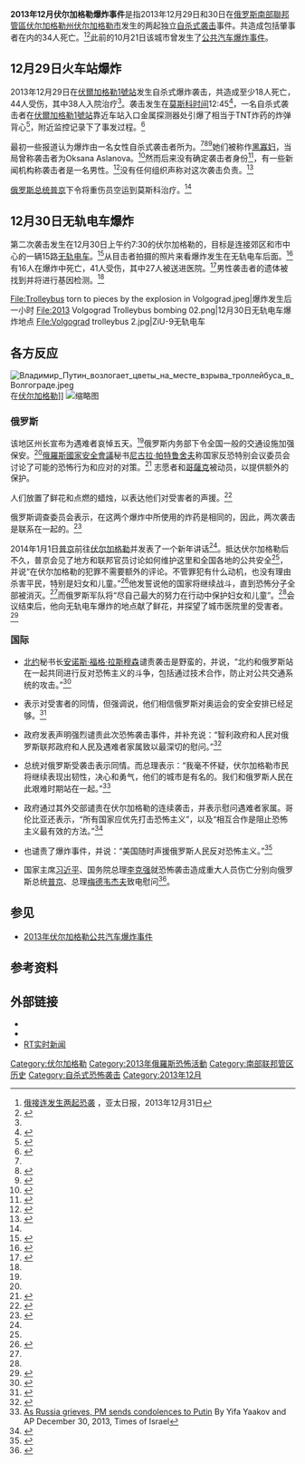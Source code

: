 {{noteTA
|1= zh-cn:普京; zh-tw:普丁; zh-hk:普京;
|2=zh-cn:梅德韦杰夫;zh-tw:梅德維傑夫; zh-hk:梅德韋傑夫;
}}
{{Infobox civilian attack
| title         = 2013年伏尔加格勒火车站爆炸事件
| partof        = [[北高加索叛亂|北高加索叛亂]]
| image         = Взрыв Волгоград I (2).JPG
| caption       = 12月29日爆炸现场
| map           = Map of Russia - Volgograd Oblast (2008-03).svg|250px
| map_size      = 250
| map_alt       =
| map_caption   = [[伏尔加格勒州|伏尔加格勒州]]在[[俄罗斯|俄罗斯]]的位置
| location      = [[俄罗斯|俄罗斯]][[南部聯邦管區|南部聯邦管區]][[伏尔加格勒州|伏尔加格勒州]][[伏尔加格勒|伏尔加格勒市]]
| target        = 平民
| coordinates   = {{Coord|48.712498|N|44.513486|E|format=dms|region:RU-VGG_type:event_scale:50000|display=inline,title}} （火车站）<br />{{coord|48.736090|||N|44.498013|||E}} （无轨电车）
| date          = 2013年12月29日和30日
| time          = 
| timezone      = 
| type          = [[自杀式袭击|自杀式袭击]]<ref>[http://www.apdnews.com/news/58046.html 俄国伏尔加格勒火车站自杀式攻击] {{Wayback|url=http://www.apdnews.com/news/58046.html |date=20131231150053 }}，亚太日报，2013年12月31日</ref>
| fatalities    = '''32'''（+2名肇事者）<ref name="casualty">{{cite web|url=http://mchs.gov.ru/emergency/detail.php?ID=31379&|title=МЧС СПИСКИ погибших и пострадавших при взрывах в метрополитене г. Москва 29.03.2010 г.|publisher=[[Ministry_of_Emergency_Situations_(Russia)|Ministry of Emergency Situations (Russia)]]|date=|accessdate=2010-04-01|archiveurl=https://web.archive.org/web/20100404071610/http://www.mchs.gov.ru/emergency/detail.php?ID=31379&|archivedate=2010-04-04|deadurl=yes}}</ref><br />[[伏爾加格勒1號站|伏爾加格勒1號站]]：18<ref name="311213TDIU"/>  <br />无轨电车：16<ref name="311213TDIU"/>
| injuries      = '''85'''<br />[[伏爾加格勒1號站|伏爾加格勒1號站]]：44<ref name=video/>  <br />无轨电车：41<ref name=graphic/>
| perps         = 自杀式袭击者
| weapons       = 
}}
'''2013年12月伏尔加格勒爆炸事件'''是指2013年12月29日和30日在[[俄罗斯|俄罗斯]][[南部聯邦管區|南部聯邦管區]][[伏尔加格勒州|伏尔加格勒州]][[伏尔加格勒|伏尔加格勒市]]发生的两起独立[[自杀式袭击|自杀式袭击]]事件。共造成包括肇事者在内的34人死亡。<ref>[http://www.apdnews.com/photo/58160.html 俄接连发生两起恐袭] {{Wayback|url=http://www.apdnews.com/photo/58160.html |date=20131231205043 }}，亚太日报，2013年12月31日</ref><ref name="311213TDIU">{{Cite web | url = http://en.interfax.com.ua/news/general/184629.html | title = Death toll from Volgograd blasts rises to 34 | publisher = [[Interfax-Ukraine|Interfax-Ukraine]] | date = 2013-12-31 | accessdate = 2013-12-31 | archive-date = 2018-10-05 | archive-url = https://web.archive.org/web/20181005043843/https://en.interfax.com.ua/news/general/184629.html | dead-url = no }}</ref>此前的10月21日该城市曾发生了[[2013年伏尔加格勒公共汽车爆炸事件|公共汽车爆炸事件]]。

==12月29日火车站爆炸==
2013年12月29日在[[伏爾加格勒1號站|伏爾加格勒1號站]]发生自杀式爆炸袭击，共造成至少18人死亡，44人受伤，其中38人入院治疗<ref name="video"/>。袭击发生在[[莫斯科时间|莫斯科时间]]12:45<ref name=lenta>{{cite news|url=http://lenta.ru/news/2013/12/29/explos/|title=Названа мощность взрыва на волгоградском вокзале|date=2013-12-29|work=Lenta|language=ru|accessdate=2013-12-29|archive-date=2016-08-07|archive-url=https://web.archive.org/web/20160807043851/https://lenta.ru/news/2013/12/29/explos/|dead-url=no}}</ref>，一名自杀式袭击者在[[伏爾加格勒1號站|伏爾加格勒1號站]]靠近车站入口金属探测器处引爆了相当于{{convert|10|kg}}TNT炸药的炸弹背心<ref>{{cite web|url=http://www.smh.com.au/world/female-suicide-bomber-attack-in-volgograd-russia-as-sochi-winter-olympics-approach-20131229-hv749.html|work=[[The_Sydney_Morning_Herald|The Sydney Morning Herald]]|accessdate=2013-12-29|date=2013-12-29|title=Female suicide bomber attack in Volgograd, Russia, as Sochi Winter Olympics approach|archive-date=2020-09-29|archive-url=https://web.archive.org/web/20200929082304/https://www.smh.com.au/world/female-suicide-bomber-attack-in-volgograd-russia-as-sochi-winter-olympics-approach-20131229-hv749.html|dead-url=no}}</ref>，附近监控记录下了事发过程。<ref name=video>{{cite news|url=http://rt.com/news/volgograd-blast-victims-russia-937/|title=Suicide bombing kills at least 17 in Russia's Volgograd (video)|date=2013-12-29|work=[[RT_(TV_network)|RT]]|accessdate=2013-12-30|archive-date=2020-11-11|archive-url=https://web.archive.org/web/20201111194556/https://www.rt.com/news/volgograd-blast-victims-russia-937/|dead-url=no}}</ref>

最初一些报道认为爆炸由一名女性自杀式袭击者所为。<ref name=RT/><ref>{{cite web|url=http://www.reuters.com/article/2013/12/29/us-russia-blast-idUSBRE9BS02S20131229|title=Female suicide bomber kills 13 at Russian train station|work=Reuters|accessdate=2013-12-29|archive-date=2015-09-24|archive-url=https://web.archive.org/web/20150924192052/http://www.reuters.com/article/2013/12/29/us-russia-blast-idUSBRE9BS02S20131229|dead-url=no}}</ref><ref>{{cite news|url=http://www.cnn.com/2013/12/29/world/europe/russia-train-station-explosion/index.html?hpt=hp_t1|title=14 die as second bomb attack in 2 months strikes Russian city|work=CNN|accessdate=2013-12-29|archive-date=2016-11-04|archive-url=https://web.archive.org/web/20161104162243/http://www.cnn.com/2013/12/29/world/europe/russia-train-station-explosion/index.html?hpt=hp_t1|dead-url=no}}</ref>她们被称作[[黑寡妇_(车臣)|黑寡妇]]，当局曾称袭击者为Oksana Aslanova。<ref name=RT>{{cite web|url=http://rt.com/news/volgograd-suicide-bombing-updates-940/|title=Volgograd railway station blast|date=2013-12-29|accessdate=2013-12-29|work=[[RT_(TV_network)|RT]]|archive-date=2013-12-30|archive-url=https://web.archive.org/web/20131230021005/http://rt.com/news/volgograd-suicide-bombing-updates-940/|dead-url=no}}</ref>然而后来没有确定袭击者身份<ref name=bbc1>{{cite web|url=http://www.bbc.co.uk/news/world-europe-25541019|title='Suicide bomber' hits Russia's Volgograd train station|date=2013-12-29|accessdate=2013-12-29|work=BBC News|archive-date=2020-11-12|archive-url=https://web.archive.org/web/20201112011915/https://www.bbc.co.uk/news/world-europe-25541019|dead-url=no}}</ref>，有一些新闻机构称袭击者是一名男性。<ref name=Guard>{{cite news|last=Ragozin|first=Leonid|title=Volgograd train station rocked by suicide bombing|url=http://www.theguardian.com/world/2013/dec/29/volgograd-train-station-suicide-bombing|accessdate=2013-12-29|newspaper=The Guardian|date=2013-12-29|archive-date=2020-11-12|archive-url=https://web.archive.org/web/20201112022150/http://www.theguardian.com/world/2013/dec/29/volgograd-train-station-suicide-bombing|dead-url=no}}</ref>没有任何组织声称对这次袭击负责。<ref name=Reuters131231>{{cite news|url=http://www.reuters.com/article/2013/12/31/us-russia-blast-idUSBRE9BU05E20131231|newspaper=Reuters|title=Russian police round up dozens after suicide bombings|date=2013-12-31|author=Sergei Karpov|accessdate=2013-12-31|archive-date=2015-09-24|archive-url=https://web.archive.org/web/20150924192122/http://www.reuters.com/article/2013/12/31/us-russia-blast-idUSBRE9BU05E20131231|dead-url=no}}</ref>

[[俄罗斯总统|俄罗斯总统]][[普京|普京]]下令将重伤员空运到莫斯科治疗。<ref name="bbc1" />

==12月30日无轨电车爆炸==

第二次袭击发生在12月30日上午约7:30的伏尔加格勒的{{tsl|ru|Дзержинский район (Волгоград)|捷尔任斯基区 (伏尔加格勒)|捷尔任斯基区}}，目标是连接郊区和市中心的一辆15路[[无轨电车|无轨电车]]。<ref>{{cite web|url=http://rt.com/news/russia-volgograd-trolley-blast-957/|title=Consecutive Volgograd suicide bombing kills at least 14|work=RT|date=2013-12-30|accessdate=2013-12-30|archive-date=2020-02-13|archive-url=https://web.archive.org/web/20200213101416/https://www.rt.com/news/russia-volgograd-trolley-blast-957/|dead-url=no}}</ref>从目击者拍摄的照片来看爆炸发生在无轨电车后面。<ref name=bbctrolley>{{cite web|url=http://www.bbc.co.uk/news/world-europe-25546477|title=Volgograd blasts: New deadly explosion hits Russian city|work=BBC News|accessdate=2013-12-30|date=2013-12-30|archive-date=2020-11-12|archive-url=https://web.archive.org/web/20201112004641/https://www.bbc.co.uk/news/world-europe-25546477|dead-url=no}}</ref>有16人在爆炸中死亡，41人受伤，其中27人被送进医院。<ref name=graphic>{{cite web|url=http://rt.com/news/russia-volgograd-trolley-blast-957/|title=Volgograd suicide bombing kills at least 14 (photos, graphic video)|work=RT|date=2013-12-30|accessdate=2013-12-30|archive-date=2020-02-13|archive-url=https://web.archive.org/web/20200213101416/https://www.rt.com/news/russia-volgograd-trolley-blast-957/|dead-url=no}}</ref>男性袭击者的遗体被找到并将进行基因检测。<ref name=bbctrolley/>

<gallery mode=packed>
File:Trolleybus torn to pieces by the explosion in Volgograd.jpeg|爆炸发生后一小时
File:2013 Volgograd Trolleybus bombing 02.png|12月30日无轨电车爆炸地点
File:Volgograd trolleybus 2.jpg|ZiU-9无轨电车
</gallery>

==各方反应==
[[File:Владимир_Путин_возлогает_цветы_на_месте_взрыва_троллейбуса_в_Волгограде.jpeg|thumb]]在[[伏尔加格勒|伏尔加格勒]]]]
[[File:Solidarity_with_Volgograd_2013-12-30-4.JPG|缩略图]]
===俄罗斯===
该地区州长宣布为遇难者哀悼五天。<ref name=bbctrolley/>俄罗斯内务部下令全国一般的交通设施加强保安。<ref name=npr/>[[俄羅斯國家安全會議|俄羅斯國家安全會議]]秘书[[尼古拉·帕特鲁舍夫|尼古拉·帕特鲁舍夫]]称国家反恐特别会议委员会讨论了可能的恐怖行为和应对的对策。<ref>{{cite web|date= 2013-12-30|url= http://en.itar-tass.com/russia/713520|title= Russian regional heads personally responsible for anti-terror measures|work= ITAR TASS|accessdate= 2013-12-30|archive-date= 2013-12-30|archive-url= https://web.archive.org/web/20131230235542/http://en.itar-tass.com/russia/713520|dead-url= no}}</ref> 志愿者和[[哥薩克|哥薩克]]被动员，以提供额外的保护。

人们放置了鲜花和点燃的蜡烛，以表达他们对受害者的声援。<ref>{{Cite web|url=http://rusnovosti.ru/news/297962/|title=У представительства Волгограда в Москве скорбят по погибшим в терактах|work=Русская Служба Новостей|date=2013-12-30|accessdate=2013-12-30|language=ru|archive-date=2013-12-30|archive-url=https://web.archive.org/web/20131230234930/http://rusnovosti.ru/news/297962/|dead-url=no}}</ref>

俄罗斯调查委员会表示，在这两个爆炸中所使用的炸药是相同的，因此，两次袭击是联系在一起的。<ref>{{Cite web|url=http://www.bbc.co.uk/news/world-europe-25551835|title=Volgograd blasts: IOC 'confident' Games will be safe|work=BBC News|date=2013-12-30|accessdate=2013-12-31|archive-date=2021-01-16|archive-url=https://web.archive.org/web/20210116205025/https://www.bbc.co.uk/news/world-europe-25551835|dead-url=no}}</ref>

2014年1月1日[[弗拉基米尔·普京|普京]]前往[[伏尔加格勒|伏尔加格勒]]并发表了一个新年讲话<ref name=Guard2/>。抵达伏尔加格勒后不久，普京会见了地方和联邦官员讨论如何维护这里和全国各地的公共安全<ref name=ria/>，并说“在伏尔加格勒的犯罪不需要额外的评论。不管罪犯有什么动机，也没有理由杀害平民，特别是妇女和儿童。”<ref name=Guard2>{{cite news|last=Ragozin|first=Leonid|title=Vladimir Putin visits victims of Volgograd bombings|url=http://www.theguardian.com/world/2014/jan/01/vladimir-putin-victims-volgograd-bombings-russia|accessdate=2014-01-01|newspaper=The Guardian|date=2014-01-01|archive-date=2020-12-09|archive-url=https://web.archive.org/web/20201209221117/https://www.theguardian.com/world/2014/jan/01/vladimir-putin-victims-volgograd-bombings-russia|dead-url=no}}</ref>他发誓说他的国家将继续战斗，直到恐怖分子全部被消灭。<ref name=ria/>而俄罗斯军队将“尽自己最大的努力在行动中保护妇女和儿童”。<ref name=Guard2/>会议结束后，他向无轨电车爆炸的地点献了鲜花，并探望了城市医院里的受害者。<ref name=ria>{{Cite web|url=http://en.ria.ru/russia/20140101/186141934/Putin-Discusses-Public-Security-in-Blast-Hit-Volgograd.html|title=Putin Discusses Public Security in Blast-Hit Volgograd|publisher=RIA Novosti|date=2013-01-01|accessdate=2014-01-01|archive-date=2014-08-16|archive-url=https://web.archive.org/web/20140816105003/http://en.ria.ru/russia/20140101/186141934/Putin-Discusses-Public-Security-in-Blast-Hit-Volgograd.html|dead-url=no}}</ref>

===国际===
*{{flagicon|NATO}}[[北约|北约]]秘书长[[安诺斯·福格·拉斯穆森|安诺斯·福格·拉斯穆森]]谴责袭击是野蛮的，并说，“北约和俄罗斯站在一起共同进行反对恐怖主义的斗争，包括通过技术合作，防止对公共交通系统的攻击。”<ref>{{cite web|first=Steve|last=Almasy|first2=Alla|last2=Eshcheko|url=http://edition.cnn.com/2013/12/29/world/europe/russia-train-station-explosion/|title=Official: Suicide bomber kills 16 at Russian train station|work=CNN|date=2013-12-29|accessdate=2013-12-30|archive-date=2020-11-12|archive-url=https://web.archive.org/web/20201112035809/http://edition.cnn.com/2013/12/29/world/europe/russia-train-station-explosion/|dead-url=no}}</ref>

*{{IOC}}表示对受害者的同情，但强调说，他们相信俄罗斯对奥运会的安全安排已经足够。<ref name=npr>{{cite web|date=2013-12-29|url=http://www.npr.org/templates/story/story.php?storyId=258035156|title=16 Killed In Suicide Bombing In Russia's South|work=NPR|accessdate=2013-12-29|archive-date=2013-12-30|archive-url=https://web.archive.org/web/20131230164105/http://www.npr.org/templates/story/story.php?storyId=258035156|dead-url=no}}</ref>

*{{CHI}}政府发表声明强烈谴责此次恐怖袭击事件，并补充说：“智利政府和人民对俄罗斯联邦政府和人民及遇难者家属致以最深切的慰问。”<ref>{{cite web|title=Gobierno de Chile condena atentados terroristas en Rusia|url=http://www.minrel.gob.cl/gobierno-de-chile-condena-atentados-terroristas-en-rusia/minrel/2013-12-30/153606.html|publisher=Ministry of Foreign Affairs of Chile|accessdate=2013-12-30|language=es|archive-date=2018-06-12|archive-url=https://web.archive.org/web/20180612162459/https://minrel.gob.cl/gobierno-de-chile-condena-atentados-terroristas-en-rusia/minrel/2013-12-30/153606.html|dead-url=no}}</ref>

*{{ISR}}总统对俄罗斯受袭击表示同情。而总理表示：“我毫不怀疑，伏尔加格勒市民将继续表现出韧性，决心和勇气，他们的城市是有名的。我们和俄罗斯人民在此艰难时期站在一起。”<ref>[http://www.timesofisrael.com/as-russia-grieves-pm-sends-condolences-to-putin/#ixzz2pFu2ycBc As Russia grieves, PM sends condolences to Putin] {{Wayback|url=http://www.timesofisrael.com/as-russia-grieves-pm-sends-condolences-to-putin/#ixzz2pFu2ycBc |date=20180930084137 }} By Yifa Yaakov and AP December 30, 2013, Times of Israel</ref>

*{{COL}}政府通过其外交部谴责在伏尔加格勒的连续袭击，并表示慰问遇难者家属。哥伦比亚还表示，“所有国家应优先打击恐怖主义”，以及“相互合作是阻止恐怖主义最有效的方法。”<ref>{{cite web|title=Comunicado del Ministerio de Relaciones Exteriores rechazando los atentados perpetrados en la Federación Rusa|url=http://www.cancilleria.gov.co/newsroom/news/comunicado-del-ministerio-relaciones-exteriores-rechazando-los-atentados-perpetrados|publisher=Ministry of Foreign Affairs of Colombia|accessdate=2013-12-30|language=es|archive-date=2018-10-03|archive-url=https://web.archive.org/web/20181003171700/http://www.cancilleria.gov.co/newsroom/news/comunicado-del-ministerio-relaciones-exteriores-rechazando-los-atentados-perpetrados|dead-url=no}}</ref> 

*{{USA}}也谴责了爆炸事件，并说：“美国随时声援俄罗斯人民反对恐怖主义。”<ref name=riadec30>{{cite news|title=US Slams Volgograd Terror Attacks, Offers Sochi Help|url=http://en.ria.ru/sochi2014/20131230/186096308/US-Slams-Volgograd-Terror-Attacks-Offers-Sochi-Help.html|accessdate=2013-12-31|newspaper=[[RIA_Novosti|RIA Novosti]]|date=2013-12-30|archive-date=2014-08-03|archive-url=https://web.archive.org/web/20140803052526/http://en.ria.ru/sochi2014/20131230/186096308/US-Slams-Volgograd-Terror-Attacks-Offers-Sochi-Help.html|dead-url=no}}</ref>

*{{PRC}}国家主席[[习近平|习近平]]、国务院总理[[李克强|李克强]]就恐怖袭击造成重大人员伤亡分别向俄罗斯总统[[普京|普京]]、总理[[德米特里·阿纳托利耶维奇·梅德韦杰夫|梅德韦杰夫]]致电慰问<ref >{{cite news| language =zh-hans| author =人民日报| url =http://politics.people.com.cn/n/2013/1231/c1024-23983217.html| title =习近平向普京致慰问电| publisher =人民网| date =2013-12-31| accessdate =2014-01-01| archive-date =2018-09-26| archive-url =https://web.archive.org/web/20180926213814/http://politics.people.com.cn/n/2013/1231/c1024-23983217.html| dead-url =no}}</ref>。

==参见==
{{Portal bar|俄罗斯|恐怖主义}}
*[[2013年伏尔加格勒公共汽车爆炸事件|2013年伏尔加格勒公共汽车爆炸事件]]

==参考资料==
{{reflist|2}}

==外部链接==
{{Commons category|December 2013 Volgograd bombings}}
*{{YouTube|2gZoVfiUCEU|火车站爆炸监控录像}}
* {{YouTube|mA0i5ZztLLU|爆炸后的无轨电车}}
* [http://rt.com/news/volgograd-suicide-bombing-updates-940/ RT实时新闻]{{Wayback|url=http://rt.com/news/volgograd-suicide-bombing-updates-940/ |date=20131230021005 }}
{{Authority control}}
{{DEFAULTSORT:Volgograd station bombing}}
[[Category:伏尔加格勒|Category:伏尔加格勒]]
[[Category:2013年俄羅斯恐怖活動|Category:2013年俄羅斯恐怖活動]]
[[Category:南部联邦管区历史|Category:南部联邦管区历史]]
[[Category:自杀式恐怖袭击|Category:自杀式恐怖袭击]]
[[Category:2013年12月|Category:2013年12月]]